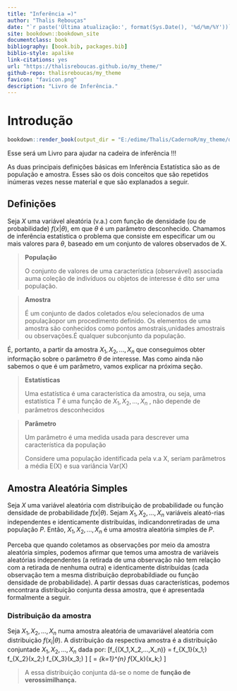 --- 
title: "Inferência =)"
author: "Thalis Rebouças"
date: "`r paste('Última atualização:', format(Sys.Date(), '%d/%m/%Y'))`"
site: bookdown::bookdown_site
documentclass: book
bibliography: [book.bib, packages.bib]
biblio-style: apalike
link-citations: yes
url: "https://thalisreboucas.github.io/my_theme/"
github-repo: thalisreboucas/my_theme
favicon: "favicon.png"
description: "Livro de Inferência."
---

# Introdução {#intro}

```{r eval=FALSE, include=FALSE}


bookdown::render_book(output_dir = "E:/edime/Thalis/CadernoR/my_theme/docs")

```
  
Esse será um Livro para ajudar na cadeira de inferência !!!


As duas principais definições básicas em Inferência Estatística são as de população e amostra. Esses são os dois conceitos que são repetidos inúmeras vezes nesse material e que são explanados a seguir.

## Definições 

Seja _X_ uma variável aleatória (v.a.) com função de densidade (ou de
probabilidade) $f (x|\theta)$, em que $\theta$ é um parâmetro desconhecido. Chamamos
de inferência estatística o problema que consiste em especificar um ou
mais valores para $\theta$, baseado em um conjunto de valores observados de X.

>
>**População**
>
> O conjunto de valores de uma característica (observável) associada auma coleção de indivíduos ou objetos de interesse é dito ser uma população.
>

>
> **Amostra**
>
>É um conjunto de dados coletados e/ou selecionados de uma populaçãopor um procedimento definido. Os elementos de uma amostra são conhecidos como pontos amostrais,unidades amostrais ou observações.É qualquer subconjunto da população.
>

É, portanto, a partir da amostra $X_1,X_2,...,X_n$ que conseguimos obter informação sobre o parâmetro $\theta$ de interesse. Mas como ainda não sabemos o que é um parâmetro, vamos explicar na próxima seção.


>
> **Estatísticas**
>
> Uma estatística é uma característica da amostra, ou seja, uma estatística
_T_ é uma função de $X_1,X_2,...,X_n$ , não depende de parâmetros desconhecidos
>
>


>
> **Parâmetro**
>
> Um parâmetro é uma medida usada para descrever uma característica da
população
>
>Considere uma população identificada pela v.a X, seriam parâmetros a
média E(X) e sua variância Var(X)
>

## Amostra Aleatória Simples

Seja _X_ uma variável aleatória com distribuição de probabilidade ou função densidade de probabilidade $f (x|\theta)$. Sejam $X_1,X_2,...,X_n$ variáveis aleató-rias independentes e identicamente distribuídas, indicandonretiradas de uma população _P_.  Então, $X_1,X_2,...,X_n$ é uma amostra aleatória simples de _P_.

Perceba que quando coletamos as observações por meio da amostra aleatória simples, podemos afirmar que temos uma amostra de variáveis aleatórias independentes (a retirada de uma observação não tem relação com a retirada de nenhuma outra) e identicamente distribuídas (cada observação tem a mesma distribuição deprobabildiade ou função densidade de probabilidade). A partir dessas duas características, podemos encontrara distribuição conjunta dessa amostra, que é apresentada formalmente a seguir.

### Distribuição da amostra

Seja $X_1,X_2,...,X_n$ numa amostra aleatória de umavariável aleatória com distribuição $f (x_i|\theta)$. A distribuição da respectiva amostra é a distribuição conjuntade $X_1,X_2,...,X_n$ dada por:
\[f_{(X_1,X_2,...,X_n)} = f_{X_1}(x_1;\theta) f_{X_2}(x_2;\theta) \ldots f_{X_3}(x_3;\theta)
\]
\[ = \prod_{k=1}^{n} f_{X_k}(x_k;\theta) \]

> A essa distribuição conjunta dá-se o nome de **função de verossimilhança.**

